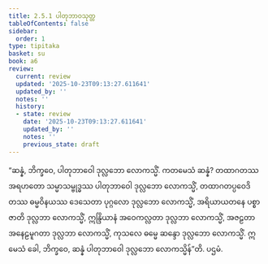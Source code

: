 ```yaml
---
title: 2.5.1 ပါတုဘာဝသုတ္တ
tableOfContents: false
sidebar:
  order: 1
type: tipitaka
basket: su
book: a6
review:
  current: review
  updated: '2025-10-23T09:13:27.611641'
  updated_by: ''
  notes: ''
  history:
  - state: review
    date: '2025-10-23T09:13:27.611641'
    updated_by: ''
    notes: ''
    previous_state: draft
---
```



<ReviewStatus review={frontmatter.review} showDetails={true} />

<HypothesisAnnotation frontmatter={frontmatter} />

<DynamicBreadcrumb />

<Division number="96" book="a6" e="ch" v="16" p="384">

<Paragraph number="714" book="a6">
“ဆန္နံ, ဘိက္ခဝေ, ပါတုဘာဝေါ ဒုလ္လဘော လောကသ္မိံ. ကတမေသံ ဆန္နံ? တထာဂတဿ အရဟတော သမ္မာသမ္ဗုဒ္ဓဿ ပါတုဘာဝေါ ဒုလ္လဘော လောကသ္မိံ, တထာဂတပ္ပဝေဒိတဿ ဓမ္မဝိနယဿ ဒေသေတာ ပုဂ္ဂလော ဒုလ္လဘော လောကသ္မိံ, အရိယာယတနေ ပစ္စာဇာတိ ဒုလ္လဘာ လောကသ္မိံ, ဣန္ဒြိယာနံ အဝေကလ္လတာ ဒုလ္လဘာ လောကသ္မိံ, အဇဠတာ အနေဠမူဂတာ ဒုလ္လဘာ လောကသ္မိံ, ကုသလေ ဓမ္မေ ဆန္ဒော ဒုလ္လဘော လောကသ္မိံ. ဣမေသံ ခေါ, ဘိက္ခဝေ, ဆန္နံ ပါတုဘာဝေါ ဒုလ္လဘော လောကသ္မိန်”တိ.

</Paragraph>
</Division>

<Paragraph number="715" type="center" book="a6">
ပဌမံ.
</Paragraph>